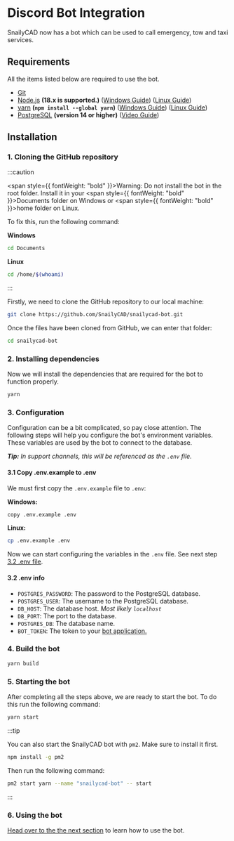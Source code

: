 # Discord Bot Integration

SnailyCAD now has a bot which can be used to call emergency, tow and taxi services.

## Requirements

All the items listed below are required to use the bot.

- [Git](https://git-scm.com/downloads)
- [Node.js](https://nodejs.org) **(18.x is supported.)** ([Windows Guide](https://youtu.be/rp308wNdXU8)) ([Linux Guide](/docs/guides/requirements/how-to-install-node-pnpm-npm-linux))
- [yarn](https://npmjs.com/package/yarn) **(`npm install --global yarn`)** ([Windows Guide](https://youtu.be/rp308wNdXU8)) ([Linux Guide](/docs/guides/requirements/how-to-install-node-pnpm-npm-linux#yarn))
- [PostgreSQL](https://www.postgresql.org/download/) **(version 14 or higher)** ([Video Guide](https://www.youtube.com/watch?v=ZKWZvafvqwM))

## Installation

### 1. Cloning the GitHub repository

:::caution

<span style={{ fontWeight: "bold" }}>Warning:</span> Do not install the bot in the root folder. Install
it in your <span style={{ fontWeight: "bold" }}>Documents </span>
folder on Windows or <span style={{ fontWeight: "bold" }}>home</span> folder on Linux.

To fix this, run the following command:

**Windows**

```bash
cd Documents
```

**Linux**

```bash
cd /home/$(whoami)
```

:::

Firstly, we need to clone the GitHub repository to our local machine:

```bash
git clone https://github.com/SnailyCAD/snailycad-bot.git
```

Once the files have been cloned from GitHub, we can enter that folder:

```bash
cd snailycad-bot
```

### 2. Installing dependencies

Now we will install the dependencies that are required for the bot to function properly.

```bash
yarn
```

### 3. Configuration

Configuration can be a bit complicated, so pay close attention. The following steps will help you configure the bot's environment variables.
These variables are used by the bot to connect to the database.

_**Tip:** In support channels, this will be referenced as the `.env` file._

#### 3.1 Copy .env.example to .env

We must first copy the `.env.example` file to `.env`:

**Windows:**

```bash
copy .env.example .env
```

**Linux:**

```bash
cp .env.example .env
```

Now we can start configuring the variables in the `.env` file. See next step [3.2 .env file](#32-env-info).

#### 3.2 .env info

- `POSTGRES_PASSWORD`: The password to the PostgreSQL database.
- `POSTGRES_USER`: The username to the PostgreSQL database.
- `DB_HOST`: The database host. _Most likely `localhost`_
- `DB_PORT`: The port to the database.
- `POSTGRES_DB`: The database name.
- `BOT_TOKEN`: The token to your [bot application.](https://discord.com/developers/applications)

### 4. Build the bot

```bash
yarn build
```

### 5. Starting the bot

After completing all the steps above, we are ready to start the bot. To do this run the following command:

```bash
yarn start
```

:::tip

You can also start the SnailyCAD bot with `pm2`. Make sure to install it first.

```bash
npm install -g pm2
```

Then run the following command:

```bash
pm2 start yarn --name "snailycad-bot" -- start
```

:::

### 6. Using the bot

[Head over to the the next section](/docs/discord-integration/discord-bot/configuration) to learn how to use the bot.
